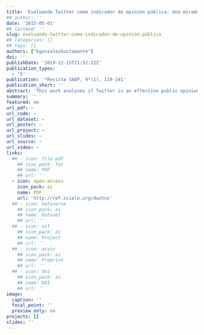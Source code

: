 ```yaml
---
title: 'Evaluando Twitter como indicador de opinión pública: Una mirada al arribo de Bachelet a la presidencial chilena 2013'
## author: ''
date: '2015-05-01'
## lastmod: ''
slug: evaluando-twitter-como-indicador-de-opinión-pública
## categories: []
## tags: []
authors: ["bgonzalezbustamante"]
doi: ''
publishDate: '2019-12-15T21:52:22Z'
publication_types:
  - '5'
publication: '*Revista SAAP, 9*(1), 119-141'
publication_short: ''
abstract: 'This work analyses if Twitter is an effective public opinion indicator. It uses a dataset that gathers up two weeks activity of the main users that interact upon the arrival of Michelle Bachelet last march 2013 for the Chilean presidential election. It presents a general description of the case, sentiment analysis, and social network analysis. It is discovered that most messages were not favourable to the candidate, and it is detected a cluster of users that express messages against her.'
summary: ''
featured: no
url_pdf: ~
url_code: ~
url_dataset: ~
url_poster: ~
url_project: ~
url_slides: ~
url_source: ~
url_video: ~
links:
  ## - icon: file-pdf
    ## icon_pack: far
    ## name: PDF
    ## url: ''
  - icon: open-access 
    icon_pack: ai
    name: PDF
    url: 'http://ref.scielo.org/dwzhns'
  ## - icon: dataverse
    ## icon_pack: ai
    ## name: Dataset
    ## url: ''
  ## - icon: osf
    ## icon_pack: ai
    ## name: Project
    ## url: ''
  ## - icon: arxiv
    ## icon_pack: ai
    ## name: Preprint
    ## url: ''
  ## - icon: doi
    ## icon_pack: ai
    ## name: DOI
    ## url: ''
image:
  caption: ''
  focal_point: ''
  preview_only: no
projects: []
slides: ''
---
```

